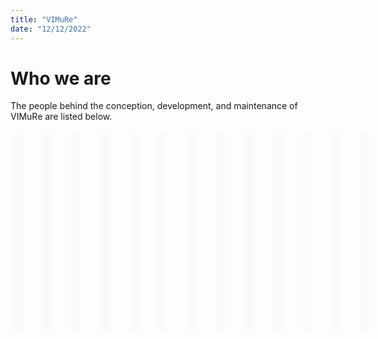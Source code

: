 ---
title: "VIMuRe"
date: "12/12/2022"
---

# Who we are

The people behind the conception, development, and maintenance of VIMuRe are listed below. 

::: columns

::: {.column style="display:inline-block;width:400px;height:300px;margin:1%;padding:1.5%;background-color:#fafafa"}
<figure>
    <img src="/figures/cdebacco.png" alt="Photo of Caterina De Bacco" max-width="400" max-height="400" role="presentation" style="width:5em" class="img-responsive atto_image_button_text-bottom">
    <figcaption>
        <strong>Dr.&nbsp;<span><a href="https://www.cdebacco.com/" target="_blank" class="external">Caterina De Bacco</a></span></strong> 
        <br>
        CyberValley Research Group Leader
        <br>MPI for Intelligent Systems
    </figcaption>

</figure>
:::

::: {.column style="display:inline-block;width:400px;height:300px;margin:1%;padding:1.5%;background-color:#fafafa"}
<figure>
    <img src="/figures/martina.jpeg" alt="Photo of Martina Contisciani" max-width="400" max-height="400" role="presentation" style="width:5em" class="img-responsive atto_image_button_text-bottom">
    <figcaption>
        <strong><span><a href="https://is.mpg.de/person/mcontisciani" target="_blank" class="external">Martina Contisciani</a></span></strong> 
        <br>Ph.D. Student
        <br>MPI for Intelligent Systems<br>
    </figcaption>

</figure>
:::

::: {.column style="display:inline-block;width:400px;height:300px;margin:1%;padding:1.5%;background-color:#fafafa"}
<figure>
    <img src="/figures/jon.jpg" alt="Photo of Jon Cardoso-Silva" max-width="400" max-height="400" role="presentation" style="width:5em" class="img-responsive atto_image_button_text-bottom">
    <figcaption>
        <strong>Dr.&nbsp;<span><a href="https://www.lse.ac.uk/DSI/People/Jonathan-Cardoso-Silva" target="_blank" class="external">Jon Cardoso-Silva</a></span></strong> 
        <br/>Assist. Prof. Lecturer
        <br/>LSE Data Science Institute<br/>
    </figcaption>
</figure>
:::

::: {.column style="display:inline-block;width:400px;height:300px;margin:1%;padding:1.5%;background-color:#fafafa"}

<figure>
    <img src="/figures/hadiseh.jpeg" alt="Photo of Hadiseh Safdari" max-width="400" max-height="400" role="presentation" style="width:5em" class="img-responsive atto_image_button_text-bottom">
    <figcaption>
        <strong>Dr.&nbsp;<span><a href="https://is.mpg.de/person/hsafdari" target="_blank" class="external">Hadiseh Safdari</a></span></strong> 
        <br/>Postdoctoral Researcher
        <br>MPI for Intelligent Systems
    </figcaption>
</figure>
:::

::: {.column style="display:inline-block;width:400px;height:300px;margin:1%;padding:1.5%;background-color:#fafafa"}
<figure>
    <img src="/figures/diego.jpg" alt="Photo of Diego Baptista Theuerkauf" max-width="400" max-height="400" role="presentation" style="width:5em" class="img-responsive atto_image_button_text-bottom">
    <figcaption>
        <strong><span><a href="https://is.mpg.de/person/dtheuerkauf" target="_blank" class="external">Diego Baptista Theuerkauf</a></span></strong> 
        <br/>Ph.D. Student
        <br>MPI for Intelligent Systems<br><br>
    </figcaption>
</figure>

:::

::: {.column style="display:inline-block;width:400px;height:300px;margin:1%;padding:1.5%;background-color:#fafafa"}
<figure>
    <img src="/figures/gabi.jpg" alt="Photo of Gabriela Lima Borges" max-width="400" max-height="400" role="presentation" style="width:5em" class="img-responsive atto_image_button_text-bottom">
    <figcaption>
        <strong><span><a href="https://github.com/gabiborges1" target="_blank" class="external">Gabriela Lima Borges</a></span></strong> 
        <br/>Data Scientist / Guest Researcher
        <br>MPI for Evolutionary Anthropology<br><br>
    </figcaption>
</figure>
:::

::: {.column style="display:inline-block;width:400px;height:300px;margin:1%;padding:1.5%;background-color:#fafafa"}
<figure>
    <img src="/figures/tracy.jpg" alt="Photo of Tracy Sweet" max-width="400" max-height="400" role="presentation" style="width:5em" class="img-responsive atto_image_button_text-bottom">
    <figcaption>
        <strong>Dr.&nbsp;<span><a href="https://education.umd.edu/directory/tracy-sweet" target="_blank" class="external">Tracy Sweet</a></span></strong> 
        <br/>Associate Professor
        <br>UMD College of Education<br><br>
    </figcaption>
</figure>
:::

::: {.column style="display:inline-block;width:400px;height:300px;margin:1%;padding:1.5%;background-color:#fafafa"}
<figure>
    <img src="/figures/jgyoung.png" alt="Photo of Jean-Gabriel Young" max-width="400" max-height="400" role="presentation" style="width:5em" class="img-responsive atto_image_button_text-bottom">
    <figcaption>
        <strong>Dr.&nbsp;<span><a href="https://www.jgyoung.ca/" target="_blank" class="external">Jean-Gabriel Young</a></span></strong> 
        <br/>Assistant Professor
        <br>The University of Vermont<br><br>
    </figcaption>
</figure>
:::

::: {.column style="display:inline-block;width:400px;height:300px;margin:1%;padding:1.5%;background-color:#fafafa"}
<figure>
    <img src="/figures/jeremy.jpg" alt="Photo of Jeremy Koster" max-width="400" max-height="400" role="presentation" style="width:5em" class="img-responsive atto_image_button_text-bottom">
    <figcaption>
        <strong>Dr.&nbsp;<span><a href="https://researchdirectory.uc.edu/p/kosterjy" target="_blank" class="external">Jeremy Koster</a></span></strong> 
        <br/>Professor
        <br>University of Cincinnati<br><br>
    </figcaption>
</figure>
:::

::: {.column style="display:inline-block;width:400px;height:300px;margin:1%;padding:1.5%;background-color:#fafafa"}
<figure>
    <img src="/figures/codyross.jpg" alt="Photo of Cody T. Ross" max-width="400" max-height="400" role="presentation" style="width:5em" class="img-responsive atto_image_button_text-bottom">
    <figcaption>
        <strong>Dr.&nbsp;<span><a href="https://www.eva.mpg.de/ecology/staff/cody-ross/" target="_blank" class="external">Cody T. Ross</a></span></strong> 
        <br/>Post-Doctoral Fellow
        <br>MPI for Evolutionary Anthropology<br><br>
    </figcaption>
</figure>
:::

::: {.column style="display:inline-block;width:400px;height:300px;margin:1%;padding:1.5%;background-color:#fafafa"}
<figure>
    <img src="/figures/richard.jpg" alt="Photo of Richard McElreath" max-width="400" max-height="400" role="presentation" style="width:5em" class="img-responsive atto_image_button_text-bottom">
    <figcaption>
        <strong>Dr.&nbsp;<span><a href="https://www.eva.mpg.de/ecology/staff/richard-mcelreath/" target="_blank" class="external">Richard McElreath</a></span></strong> 
        <br/>Professor
        <br>MPI for Evolutionary Anthropology<br><br>
    </figcaption>
</figure>
:::

::: {.column style="display:inline-block;width:400px;height:300px;margin:1%;padding:1.5%;background-color:#fafafa"}
<figure>
    <img src="/figures/dan.jpg" alt="Photo of Daniel Redhead" max-width="400" max-height="400" role="presentation" style="width:5em" class="img-responsive atto_image_button_text-bottom">
    <figcaption>
        <strong>Dr.&nbsp;<span><a href="https://www.eva.mpg.de/ecology/staff/daniel-redhead/" target="_blank" class="external">Daniel Redhead</a></span></strong> 
        <br/>Research Scientist
        <br>MPI for Evolutionary Anthropology<br><br>
    </figcaption>
</figure>
:::

::: {.column style="display:inline-block;width:400px;height:300px;margin:1%;padding:1.5%;background-color:#fafafa"}
<figure>
    <img src="/figures/elly.jpg" alt="Photo of Eleanor A. Power" max-width="400" max-height="400" role="presentation" style="width:5em" class="img-responsive atto_image_button_text-bottom">
    <figcaption>
        <strong>Dr.&nbsp;<span><a href="https://www.lse.ac.uk/Methodology/People/Academic-Staff/Eleanor-Power/Eleanor-Power" target="_blank" class="external">Eleanor A. Power</a></span></strong> 
        <br/>Assistant Professor
        <br>LSE Department of Methodology<br><br>
    </figcaption>
</figure>
:::


:::

